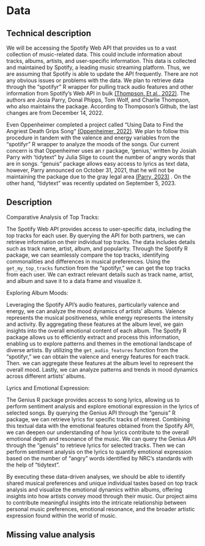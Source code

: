 # Data
## Technical description
We will be accessing the Spotify Web API that provides us to a vast collection of music-related data. This could include information about tracks, albums, artists, and user-specific information. This data is collected and maintained by Spotify, a leading music streaming platform. Thus, we are assuming that Spotify is able to update the API frequently. There are not any obvious issues or problems with the data. We plan to retrieve data through the “spotifyr” R wrapper for pulling track audio features and other information from Spotify’s Web API in bulk [(Thompson, Et al., 2022)](https://www.rcharlie.com/spotifyr/). The authors are Josia Parry, Donal Phipps, Tom Wolf, and Charlie Thompson, who also maintains the package. According to Thomposon’s Github, the last changes are from December 14, 2022. 

Even Oppenheimer completed a project called “Using Data to Find the Angriest Death Grips Song“ [(Oppenheimer, 2022)](https://medium.com/@evanopp/angriest-death-grips-data-anger-502168c1c2f0). We plan to follow this procedure in tandem with the valence and energy variables from the “spotifyr” R wrapper to analyze the moods of the songs. Our current concern is that Oppenheimer uses an r package, ‘genius,’ written by Josiah Parry with ‘tidytext” by Julia Slige to count the number of angry words that are in songs. “genuis” package allows easy access to lyrics as text data, however, Parry announced on October 31, 2021, that he will not be maintaining the package due to the gray legal area [(Parry, 2023)](https://github.com/JosiahParry/genius) . On the other hand, “tidytext” was recently updated on September 5, 2023.  

## Description

Comparative Analysis of Top Tracks:

The Spotify Web API provides access to user-specific data, including the top tracks for each user. By querying the API for both partners, we can retrieve information on their individual top tracks. The data includes details such as track name, artist, album, and popularity. Through the Spotify R package, we can seamlessly compare the top tracks, identifying commonalities and differences in musical preferences. Using the `get_my_top_tracks` function from the “spotifyr,” we can get the top tracks from each user. We can extract relevant details such as track name, artist, and album and save it to a data frame and visualize it. 

Exploring Album Moods:

Leveraging the Spotify API's audio features, particularly valence and energy, we can analyze the mood dynamics of artists' albums. Valence represents the musical positiveness, while energy represents the intensity and activity. By aggregating these features at the album level, we gain insights into the overall emotional content of each album. The Spotify R package allows us to efficiently extract and process this information, enabling us to explore patterns and themes in the emotional landscape of diverse artists. By utilizing the `get_audio_features` function from the “spotifyr,” we can obtain the valence and energy features for each track. Then. we can aggregate these features at the album level to represent the overall mood. Lastly, we can analyze patterns and trends in mood dynamics across different artists' albums.

Lyrics and Emotional Expression:

The Genius R package provides access to song lyrics, allowing us to perform sentiment analysis and explore emotional expression in the lyrics of selected songs. By querying the Genius API through the “genuis” R package, we can retrieve lyrics for specific tracks of interest. Combining this textual data with the emotional features obtained from the Spotify API, we can deepen our understanding of how lyrics contribute to the overall emotional depth and resonance of the music. We can query the Genius API through the “genuis” to retrieve lyrics for selected tracks. Then we can perform sentiment analysis on the lyrics to quantify emotional expression based on the number of “angry” words identified by NRC’s standards with the help of “tidytext”. 

By executing these data-driven analyses, we should be able to identify shared musical preferences and unique individual tastes based on top track analysis and visualize the emotional dynamics within albums, offering insights into how artists convey mood through their music. Our project aims to contribute meaningful insights into the intricate relationship between personal music preferences, emotional resonance, and the broader artistic expression found within the world of music.


## Missing value analysis
